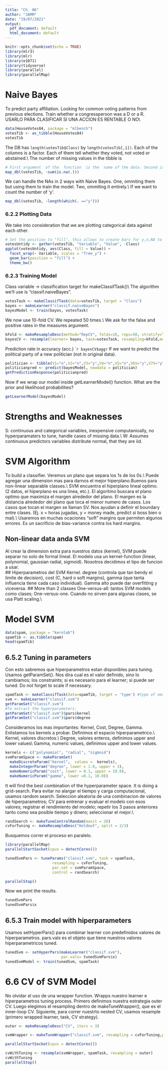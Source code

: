 ```yaml
---
title: "Ch. 06"
author: "JAMM"
date: "19/07/2021"
output:
  pdf_document: default
  html_document: default
---
```


```r
knitr::opts_chunk$set(echo = TRUE)
library(mlr3)
library(mlr)
library(e1071)
library(tidyverse)
library(parallel)
library(parallelMap)
```

# Naive Bayes

To predict party affiliation. Looking for common voting patterns from previous elections. 
Train whether a congressperson was a D or a R. 
USARLO PARA CLASIFICAR SI UNA ACCION ES RENTABLE O NO\\

```r
data(HouseVotes84, package = "mlbench")
votesTib <- as_tibble(HouseVotes84)
votesTib
```
The DB has `length(votesTib$Class)` by `length(votesTib[,1])`. 
Each of the columns is a factor. Each of them tell whether they voted, not voted or abstained.\\
The number of  missing values in the tibble is
```r
# First argument  of the  function  is the  name of the data. Second is the function we will apply to it. 
map_dbl(votesTib, ~sum(is.na(.)))
```
We can handle the NAs in 2 ways with Naive Bayes. One, ommiting them but using them to train the model. Two, ommiting it entirely.\\
If we want to count the number of 'y'. 
```r
map_dbl(votesTib, ~length(which(. =="y")))
```
### 6.2.2 Plotting Data
We take  into consideration that we are plotting categorical data against each other. 
```r
# Set the position to "fill", this allows to create bars for y,n,NA to sum to 1.
votesUntidy <- gather(votesTib, "Variable", "Value", -Class)
ggplot(votesUntidy, aes(Class, fill = Value)) +
  facet_wrap(~ Variable, scales = "free_y") +
  geom_bar(position = "fill") +
  theme_bw()
```

### 6.2.3 Training Model
Class variable -> classification target for makeClassifTask()\\
The algorithm we'll use is "classif.naiveBayes".
```r
votesTask <- makeClassifTask(data=votesTib, target = "Class")
bayes <- makeLearner("classif.naiveBayes")
bayesModel <- train(bayes, votesTask)
```
We now use 10-fold CV. We repeated  50 times.\\
We ask  for the false and positive rates in the measures argument.
```r
kFold <- makeResampleDesc(method="RepCV", folds=10, reps=50, stratify=TRUE)
bayesCV <- resample(learner= bayes, task=votesTask, resampling=kFold,measures=list(mmce,acc,fpr,fnr))
```
Prediction rate in  accuracy (acc.)
````r
bayesCV$aggr
```
If we want to  predict the political  party of a new politician  (not in original data).
```r
politician <- tibble(V1="n",V2="n",V3="y",V4="n",V5="n",V6V="y",V7V="y",V8="y",V9="y",V10="y",V11="n",V12="y",V13="n",V14="n",V15="y",V16="n")
politicianpred <- predict(bayesModel, newdata = politician)
getPredictionResponse(politicianpred)
```

Now if we wrap our model inside getLearnerModel() function. What are the prior and likelihood probabilities?
```r
getLearnerModel(bayesModel)
```
# Strengths and Weaknesses
S: continuous and categorical variables, inexpensive computanioally, no hyperparamaters to tune, handle cases of missing data.\\
W:  Assumes continuous predictors variables distribute normal, that they are iid. 

# SVM Algorithm
To build a classifier.  Veremos un plano que separa los 1s de los 0s.\\
Puede agregar una dimension mas para darnos el mejor hiperplano.Buenos para non-linear separable classes.\\
SVM encuentra el hiperplano lineal optimo. (2 datos, el hiperplano es una linea, etc.). El algoritmo buscara el plano optimo que maximiza el margen alrededor del plano. El margen es  la distancia alrededor del plano que toca el menor numero de casos. Los casos que tocan el margen se llaman SV. Nos ayudan a definir el boundary entre  clases. (Ej. x = horas jugadas, y = money made, predict si boss bien o mal).\\
Usaremos en muchas ocaciones "soft" margins que permiten algunos errores. Es un sacrificio de bias-variance contra los hard margins. 

## Non-linear data anda SVM
Al crear la dimension extra para nuestros datos (kernel), SVM puede separar no solo de formal lineal. El modelo usa un  kernel-function (linear, polynomial, gaussian radial, sigmoid).  Nosotros decidimos el tipo de funcion a usar.  
##  Hiperparametros del SVM
Kernel. degree (controla que tan bendy el limite de decision), cost (C, hard o soft margins), gamma (que tanta influencia tiene cada caso individual). Gamma alto puede dar overfitting y viceversa. 
## More than 2 classes
One-versus-all: tantos SVM models como clases; One-versus-one. Cuando no sirven para algunas clases, se usa  Platt scaling.\\

# Model SVM
```r
data(spam, package = "kernlab")
spamTib <- as.tibble(spam)
head(spamTib)
```
## 6.5.2 Tuning in parameters
Con esto sabremos que hiperparametros estan disponibles para tuning. Usamos getParamSet(). Nos dira cual es el valor definido, sino lo cambiamos;  los constraints; si es necesario para el learner;  si puede ser tuned. Do not forget to scale if necessary. 
```r
spamTask <- makeClassifTask(data=spamTib, target = 'type') #type of email, either spam or not
svm <- makeLearner("classif.svm")
getParamSet("classif.svm")
#To extract the hyperparameters:
getParamSet("classif.svm")$pars$kernel
getParamSet("classif.svm")$pars$degree
```

Consideramos los mas importantes: Kernel, Cost, Degree, Gamma. Enlistamos los kernels a probar. Definimos el espacio hiperparametrico.\\
Kernel, valores discretos.\\
Degree, valores enteros, definimos upper and lower values\\
Gamma, numeric values, definimos upper and  lower values. 

```r
kernels <- c("polynomial", "radial", "sigmoid")
svmParamSpace <- makeParamSet(
  makeDiscreteParam("kernel",  values =  kernels),
  makeIntegerParam("degree", lower = 1.0, upper = 3),
  makeNumericParam("cost", lower = 0.1, upper = 10.0),
  makeNumericParam("gamma", lower =0.1, 10.0))
```

It will find the best combination of the hyperparameter space. It is doing a grid-search. Para evitar no alargar el tiempo y carga computacional, usamos random search. Seleccion aleatoria de una combinacion de valores de hiperparametros;  CV para entrenar y evaluar el modelo con esos valores; registrar el rendimiento del modelo;  repetir los 3 pasos anteriores tanto como sea posible tiempo y dinero; seleccionar el mejor.\\

```r
randSearch <- makeTuneControlRandom(maxit = 20)
cvForTuning <- makeResampleDesc("Holdout", split = 2/3)
```
Busquemos correr el proceso en paralelo. 
```r
library(parallelMap)
parallelStartSocket(cpus = detectCores())

tunedSvmPars <- tuneParams("classif.svm", task = spamTask,
                     resampling = cvForTuning,
                     par.set = svmParamSpace,
                     control = randSearch)

parallelStop()
```
Now we print the results. 
```r
tunedSvmPars
tunedSvmPars$x
```
## 6.5.3 Train model with hiperparameters
Usamos setHyperPars() para combinar learner con predefinidos valores de hiperparametros. pars.vals es el objeto que tiene nuestros valores hiperparametricos tuned. 
```r
tunedSvm <- setHyperPars(makeLearner("classif.svm"),
                         par.vals= tunedSvmPars$x)
tunedSvmModel <- train(tunedSvm, spamTask)
```
# 6.6 CV of SVM Model
No olvidar el uso de una wrapper function. Wrapps nuestro learner e hiperparametros tuning process. Primero definimos nuestra estrategia outer CV. Luego elegimos el resampling dentro de makeTuneWrapper(), que es el inner-loop CV. Siguiente, para correr nuestrto nested CV, usamos resample (primero wrapped learner, task, CV strategy).
```r
outer <- makeResampleDesc("CV", iters = 3)

svmWrapper <- makeTuneWrapper("classif.svm", resampling = cvForTuning,par.set = svmParamSpace, control = randSearch)

parallelStartSocket(cpus = detectCores())

cvWithTuning <- resample(svmWrapper, spamTask, resampling = outer)
cvWithTuning
parallelStop()
```








